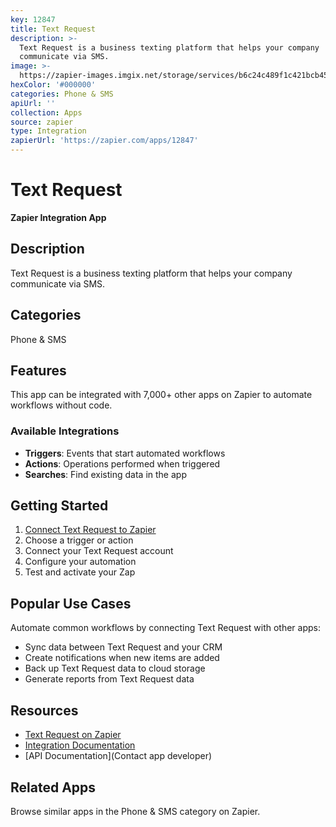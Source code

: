 ```yaml
---
key: 12847
title: Text Request
description: >-
  Text Request is a business texting platform that helps your company
  communicate via SMS.
image: >-
  https://zapier-images.imgix.net/storage/services/b6c24c489f1c421bcb4599c2a2a4f773.png?auto=format%2Ccompress&ixlib=python-3.0.0&q=50
hexColor: '#000000'
categories: Phone & SMS
apiUrl: ''
collection: Apps
source: zapier
type: Integration
zapierUrl: 'https://zapier.com/apps/12847'
---
```

# Text Request

**Zapier Integration App**

## Description

Text Request is a business texting platform that helps your company communicate via SMS.

## Categories

Phone & SMS

## Features

This app can be integrated with 7,000+ other apps on Zapier to automate workflows without code.

### Available Integrations

- **Triggers**: Events that start automated workflows
- **Actions**: Operations performed when triggered
- **Searches**: Find existing data in the app

## Getting Started

1. [Connect Text Request to Zapier](https://zapier.com/apps/12847)
2. Choose a trigger or action
3. Connect your Text Request account
4. Configure your automation
5. Test and activate your Zap

## Popular Use Cases

Automate common workflows by connecting Text Request with other apps:

- Sync data between Text Request and your CRM
- Create notifications when new items are added
- Back up Text Request data to cloud storage
- Generate reports from Text Request data

## Resources

- [Text Request on Zapier](https://zapier.com/apps/12847)
- [Integration Documentation](https://zapier.com/apps/12847/integrations)
- [API Documentation](Contact app developer)

## Related Apps

Browse similar apps in the Phone & SMS category on Zapier.
